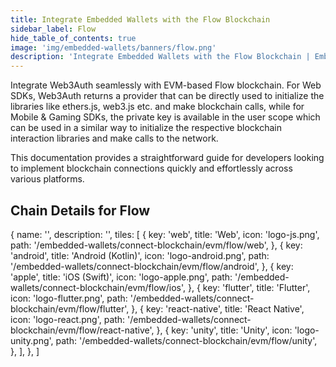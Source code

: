 ```yaml
---
title: Integrate Embedded Wallets with the Flow Blockchain
sidebar_label: Flow
hide_table_of_contents: true
image: 'img/embedded-wallets/banners/flow.png'
description: 'Integrate Embedded Wallets with the Flow Blockchain | Embedded Wallets'
---
```



<SEO
  title="Integrate Embedded Wallets with the Flow Blockchain"
  description="Integrate Embedded Wallets with the Flow Blockchain | Embedded Wallets"
  image="https://docs.metamask.io/img/embedded-wallets/banners/flow.png"
  slug="/embedded-wallets/connect-blockchain/evm/flow"
/>

Integrate Web3Auth seamlessly with EVM-based Flow blockchain. For Web SDKs, Web3Auth returns a provider that can be directly used to initialize the libraries like ethers.js, web3.js etc. and make blockchain calls, while for Mobile & Gaming SDKs, the private key is available in the user scope which can be used in a similar way to initialize the respective blockchain interaction libraries and make calls to the network.

This documentation provides a straightforward guide for developers looking to implement blockchain connections quickly and effortlessly across various platforms.

## Chain Details for Flow

<ChainDetailsFlow />

  {
    name: '',
    description: '',
    tiles: [
      {
        key: 'web',
        title: 'Web',
        icon: 'logo-js.png',
        path: '/embedded-wallets/connect-blockchain/evm/flow/web',
      },
      {
        key: 'android',
        title: 'Android (Kotlin)',
        icon: 'logo-android.png',
        path: '/embedded-wallets/connect-blockchain/evm/flow/android',
      },
      {
        key: 'apple',
        title: 'iOS (Swift)',
        icon: 'logo-apple.png',
        path: '/embedded-wallets/connect-blockchain/evm/flow/ios',
      },
      {
        key: 'flutter',
        title: 'Flutter',
        icon: 'logo-flutter.png',
        path: '/embedded-wallets/connect-blockchain/evm/flow/flutter',
      },
      {
        key: 'react-native',
        title: 'React Native',
        icon: 'logo-react.png',
        path: '/embedded-wallets/connect-blockchain/evm/flow/react-native',
      },
      {
        key: 'unity',
        title: 'Unity',
        icon: 'logo-unity.png',
        path: '/embedded-wallets/connect-blockchain/evm/flow/unity',
      },
    ],
  },
]

<Tiles tileGroups={Flow} />
